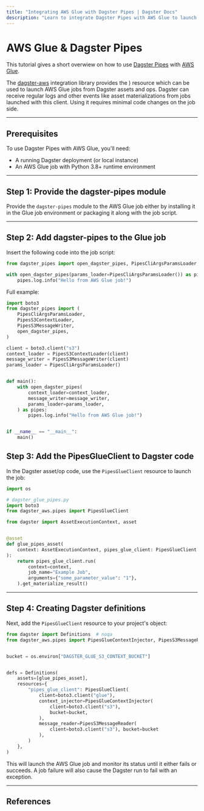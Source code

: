 ```yaml
---
title: "Integrating AWS Glue with Dagster Pipes | Dagster Docs"
description: "Learn to integrate Dagster Pipes with AWS Glue to launch external code from Dagster assets."
---
```


# AWS Glue & Dagster Pipes

This tutorial gives a short overwiew on how to use [Dagster Pipes](/concepts/dagster-pipes) with [AWS Glue](https://aws.amazon.com/glue/).

The [dagster-aws](/\_apidocs/libraries/dagster-aws) integration library provides the <PyObject object="PipesGlueClient" module="dagster_aws.pipes" />) resource which can be used to launch AWS Glue jobs from Dagster assets and ops. Dagster can receive regular logs and other events like asset materializations from jobs launched with this client. Using it requires minimal code changes on the job side.

---

## Prerequisites

To use Dagster Pipes with AWS Glue, you'll need:

- A running Dagster deployment (or local instance)
- An AWS Glue job with Python 3.8+ runtime environment

---

## Step 1: Provide the dagster-pipes module

Provide the `dagster-pipes` module to the AWS Glue job either by installing it in the Glue job environment or packaging it along with the job script.

---
## Step 2: Add dagster-pipes to the Glue job

Insert the following code into the job script:

```python
from dagster_pipes import open_dagster_pipes, PipesCliArgsParamsLoader, Pipes

with open_dagster_pipes(params_loader=PipesCliArgsParamsLoader()) as pipes:
    pipes.log.info("Hello from AWS Glue job!")

```

Full example:

```python file=/guides/dagster/dagster_pipes/glue/glue_script.py
import boto3
from dagster_pipes import (
    PipesCliArgsParamsLoader,
    PipesS3ContextLoader,
    PipesS3MessageWriter,
    open_dagster_pipes,
)

client = boto3.client("s3")
context_loader = PipesS3ContextLoader(client)
message_writer = PipesS3MessageWriter(client)
params_loader = PipesCliArgsParamsLoader()


def main():
    with open_dagster_pipes(
        context_loader=context_loader,
        message_writer=message_writer,
        params_loader=params_loader,
    ) as pipes:
        pipes.log.info("Hello from AWS Glue job!")


if __name__ == "__main__":
    main()
```

## Step 3: Add the PipesGlueClient to Dagster code

In the Dagster asset/op code, use the `PipesGlueClient` resource to launch the job:

```python file=/guides/dagster/dagster_pipes/glue/dagster_code.py startafter=start_asset_marker endbefore=end_asset_marker
import os

# dagster_glue_pipes.py
import boto3
from dagster_aws.pipes import PipesGlueClient

from dagster import AssetExecutionContext, asset


@asset
def glue_pipes_asset(
    context: AssetExecutionContext, pipes_glue_client: PipesGlueClient
):
    return pipes_glue_client.run(
        context=context,
        job_name="Example Job",
        arguments={"some_parameter_value": "1"},
    ).get_materialize_result()
```

---

## Step 4: Creating Dagster definitions

Next, add the `PipesGlueClient` resource to your project's <PyObject object="Definitions" /> object:

```python file=/guides/dagster/dagster_pipes/glue/dagster_code.py startafter=start_definitions_marker endbefore=end_definitions_marker
from dagster import Definitions  # noqa
from dagster_aws.pipes import PipesGlueContextInjector, PipesS3MessageReader


bucket = os.environ["DAGSTER_GLUE_S3_CONTEXT_BUCKET"]


defs = Definitions(
    assets=[glue_pipes_asset],
    resources={
        "pipes_glue_client": PipesGlueClient(
            client=boto3.client("glue"),
            context_injector=PipesGlueContextInjector(
                client=boto3.client("s3"),
                bucket=bucket,
            ),
            message_reader=PipesS3MessageReader(
                client=boto3.client("s3"), bucket=bucket
            ),
        )
    },
)
```

This will launch the AWS Glue job and monitor its status until it either fails or succeeds. A job failure will also cause the Dagster run to fail with an exception.

---

## References

<ArticleList>
  <ArticleListItem
    title="Dagster Pipes"
    href="/concepts/dagster-pipes"
  ></ArticleListItem>
  <ArticleListItem
    title="AWS Glue Pipes API reference"
    href="/_apidocs/libraries/dagster-aws#dagster_aws.pipes.PipesGlueClient"
  ></ArticleListItem>
</ArticleList>
